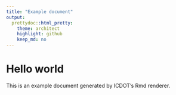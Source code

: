 ```yaml
---
title: "Example document"
output:
  prettydoc::html_pretty:
    theme: architect
    highlight: github
    keep_md: no
---
```


# Hello world

This is an example document generated by ICDOT's Rmd renderer.
